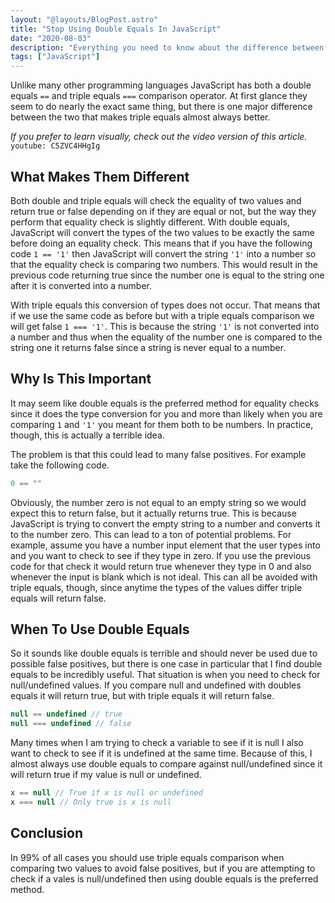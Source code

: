 ```yaml
---
layout: "@layouts/BlogPost.astro"
title: "Stop Using Double Equals In JavaScript"
date: "2020-08-03"
description: "Everything you need to know about the difference between double and triple equals in JavaScript."
tags: ["JavaScript"]
---
```


Unlike many other programming languages JavaScript has both a double equals `==` and triple equals `===` comparison operator. At first glance they seem to do nearly the exact same thing, but there is one major difference between the two that makes triple equals almost always better.

_If you prefer to learn visually, check out the video version of this article._
`youtube: C5ZVC4HHgIg`

## What Makes Them Different

Both double and triple equals will check the equality of two values and return true or false depending on if they are equal or not, but the way they perform that equality check is slightly different. With double equals, JavaScript will convert the types of the two values to be exactly the same before doing an equality check. This means that if you have the following code `1 == '1'` then JavaScript will convert the string `'1'` into a number so that the equality check is comparing two numbers. This would result in the previous code returning true since the number one is equal to the string one after it is converted into a number.

With triple equals this conversion of types does not occur. That means that if we use the same code as before but with a triple equals comparison we will get false `1 === '1'`. This is because the string `'1'` is not converted into a number and thus when the equality of the number one is compared to the string one it returns false since a string is never equal to a number.

## Why Is This Important

It may seem like double equals is the preferred method for equality checks since it does the type conversion for you and more than likely when you are comparing `1` and `'1'` you meant for them both to be numbers. In practice, though, this is actually a terrible idea.

The problem is that this could lead to many false positives. For example take the following code.

```js
0 == ""
```

Obviously, the number zero is not equal to an empty string so we would expect this to return false, but it actually returns true. This is because JavaScript is trying to convert the empty string to a number and converts it to the number zero. This can lead to a ton of potential problems. For example, assume you have a number input element that the user types into and you want to check to see if they type in zero. If you use the previous code for that check it would return true whenever they type in 0 and also whenever the input is blank which is not ideal. This can all be avoided with triple equals, though, since anytime the types of the values differ triple equals will return false.

## When To Use Double Equals

So it sounds like double equals is terrible and should never be used due to possible false positives, but there is one case in particular that I find double equals to be incredibly useful. That situation is when you need to check for null/undefined values. If you compare null and undefined with doubles equals it will return true, but with triple equals it will return false.

```js
null == undefined // true
null === undefined // false
```

Many times when I am trying to check a variable to see if it is null I also want to check to see if it is undefined at the same time. Because of this, I almost always use double equals to compare against null/undefined since it will return true if my value is null or undefined.

```js
x == null // True if x is null or undefined
x === null // Only true is x is null
```

## Conclusion

In 99% of all cases you should use triple equals comparison when comparing two values to avoid false positives, but if you are attempting to check if a vales is null/undefined then using double equals is the preferred method.
